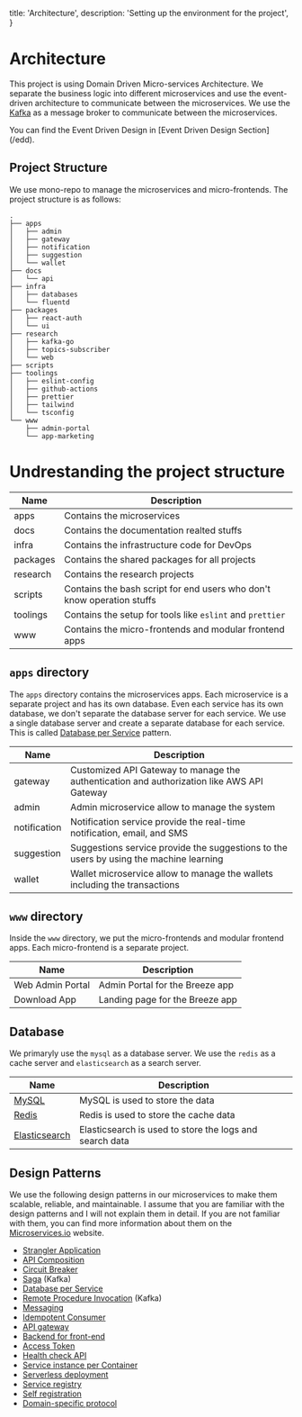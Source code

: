   title: 'Architecture',
  description: 'Setting up the environment for the project',
}

# Architecture

This project is using Domain Driven Micro-services Architecture. We separate the business logic into different microservices and use the event-driven architecture to communicate between the microservices. We use the [Kafka](https://kafka.apache.org/) as a message broker to communicate between the microservices.


<Note>
  You can find the Event Driven Design in [Event Driven Design Section](/edd).
</Note>

## Project Structure
We use mono-repo to manage the microservices and micro-frontends. The project structure is as follows:

``` {{title: 'Project Structure'}}
.
├── apps
│   ├── admin
│   ├── gateway
│   ├── notification
│   ├── suggestion
│   └── wallet
├── docs
│   └── api
├── infra
│   ├── databases
│   └── fluentd
├── packages
│   ├── react-auth
│   └── ui
├── research
│   ├── kafka-go
│   ├── topics-subscriber
│   └── web
├── scripts
├── toolings
│   ├── eslint-config
│   ├── github-actions
│   ├── prettier
│   ├── tailwind
│   └── tsconfig
└── www
    ├── admin-portal
    └── app-marketing

```
# Undrestanding the project structure

| Name | Description |
| ---- | ----------- |
|apps | Contains the microservices |
|docs | Contains the documentation realted stuffs |
|infra | Contains the infrastructure code for DevOps |
|packages | Contains the shared packages for all projects |
|research | Contains the research projects |
| scripts | Contains the bash script for end users who don't know operation stuffs |
| toolings | Contains the setup for tools like `eslint` and `prettier` |
|www | Contains the micro-frontends and modular frontend apps |

## `apps` directory
The `apps` directory contains the microservices apps. Each microservice is a separate project and has its own database.
Even each service has its own database, we don't separate the database server for each service. We use a single database server and create a separate database for each service. This is called [Database per Service](https://microservices.io/patterns/data/database-per-service.html) pattern.

| Name | Description |
| ---- | ----------- |
| gateway | Customized API Gateway to manage the authentication and authorization like AWS API Gateway |
| admin | Admin microservice allow to manage the system |
| notification | Notification service provide the real-time notification, email, and SMS |
| suggestion | Suggestions service provide the suggestions to the users by using the machine learning |
| wallet | Wallet microservice allow to manage the wallets including the transactions |



## `www` directory

Inside the `www` directory, we put the micro-frontends and modular frontend apps. Each micro-frontend is a separate project.

| Name | Description |
| ---- | ----------- |
| Web Admin Portal | Admin Portal for the Breeze app |
| Download App | Landing page for the Breeze app |


## Database

We primaryly use the `mysql` as a database server. We use the `redis` as a cache server and `elasticsearch` as a search server.

| Name | Description |
| ---- | ----------- |
| [MySQL](/mysql) | MySQL is used to store the data |
| [Redis](/redis) | Redis is used to store the cache data |
| [Elasticsearch](/elasticsearch) | Elasticsearch is used to store the logs and search data |


## Design Patterns
We use the following design patterns in our microservices to make them scalable, reliable, and maintainable.
I assume that you are familiar with the design patterns and I will not explain them in detail. If you are not familiar with them, you can find more information about them on the [Microservices.io](https://microservices.io/patterns/index.html) website.

- [﻿Strangler Application](https://microservices.io/patterns/refactoring/strangler-application.html)
- [﻿API Composition](https://microservices.io/patterns/data/api-composition.html)
- [﻿Circuit Breaker](https://microservices.io/patterns/reliability/circuit-breaker.html)
- [﻿Saga](https://microservices.io/patterns/data/saga.html) (Kafka)
- [﻿Database per Service](https://microservices.io/patterns/data/database-per-service.html)
- [﻿Remote Procedure Invocation](https://microservices.io/patterns/communication-style/rpi.html) (Kafka)
- [﻿Messaging ](https://microservices.io/patterns/communication-style/messaging.html)
- [﻿Idempotent Consumer](https://microservices.io/patterns/communication-style/idempotent-consumer.html)
- [﻿API gateway](https://microservices.io/patterns/apigateway.html)
- [﻿Backend for front-end](https://microservices.io/patterns/apigateway.html)
- [﻿Access Token](https://microservices.io/patterns/security/access-token.html)
- [﻿Health check API](https://microservices.io/patterns/observability/health-check-api.html)
- [﻿Service instance per Container](https://microservices.io/patterns/deployment/service-per-container.html)
- [﻿Serverless deployment](https://microservices.io/patterns/deployment/serverless-deployment.html)
- [﻿Service registry](https://microservices.io/patterns/service-registry.html)
- [﻿Self registration](https://microservices.io/patterns/self-registration.html)
- [﻿Domain-specific protocol](https://microservices.io/patterns/communication-style/domain-specific.html)

